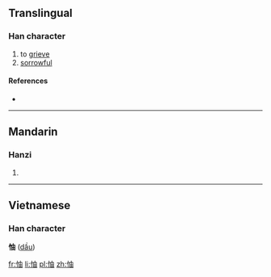 ==Translingual==

===Han character===
{{Han char|rn=61|rad=心|as=05|sn=8|four=9506<sub>0</sub>|canj=心中田 (PLW)}}

# to [[grieve]]
# [[sorrowful]]

====References====
* {{Han ref|kx=0381.090|dkj=10463|dj=0709.080|hdz=42285.040|uh=601E|ud=24606|bh=CCA6|bd=52390}}

----

==Mandarin==

===Hanzi===
{{cmn-hanzi|pin=[[chōu]] ([[chou1]]), [[yóu]] ([[you2]])|wg=ch'ou<sup>1</sup>, yu<sup>2</sup>}}
#{{defn|Mandarin|sort=心05}}

----

==Vietnamese==
===Han character===
'''怞''' ([[dầu]])

[[fr:怞]]
[[li:怞]]
[[pl:怞]]
[[zh:怞]]